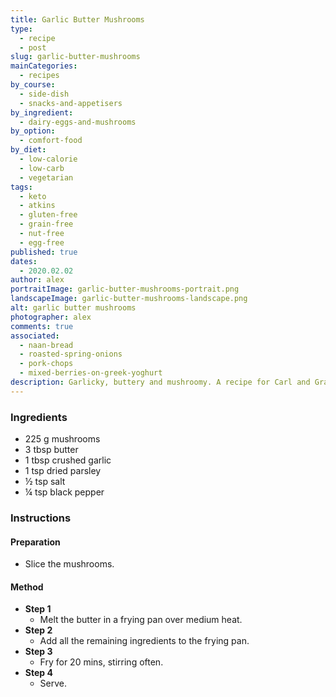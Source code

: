 ```yaml
---
title: Garlic Butter Mushrooms
type:
  - recipe
  - post
slug: garlic-butter-mushrooms
mainCategories:
  - recipes
by_course:
  - side-dish
  - snacks-and-appetisers
by_ingredient:
  - dairy-eggs-and-mushrooms
by_option:
  - comfort-food
by_diet:
  - low-calorie
  - low-carb
  - vegetarian
tags:
  - keto
  - atkins
  - gluten-free
  - grain-free
  - nut-free
  - egg-free
published: true
dates:
  - 2020.02.02
author: alex
portraitImage: garlic-butter-mushrooms-portrait.png
landscapeImage: garlic-butter-mushrooms-landscape.png
alt: garlic butter mushrooms
photographer: alex
comments: true
associated:
  - naan-bread
  - roasted-spring-onions
  - pork-chops
  - mixed-berries-on-greek-yoghurt
description: Garlicky, buttery and mushroomy. A recipe for Carl and Grandma.
---
```


<Ingredients>

### Ingredients

- 225 g mushrooms
- 3 tbsp butter
- 1 tbsp crushed garlic
- 1 tsp dried parsley
- ½ tsp salt
- ¼ tsp black pepper

</Ingredients>

<Instructions>

### Instructions

#### Preparation

- Slice the mushrooms.

#### Method

- **Step 1**
  - Melt the butter in a frying pan over medium heat.
- **Step 2**
  - Add all the remaining ingredients to the frying pan.
- **Step 3**
  - Fry for 20 mins, stirring often.
- **Step 4**
  - Serve.

</Instructions>
